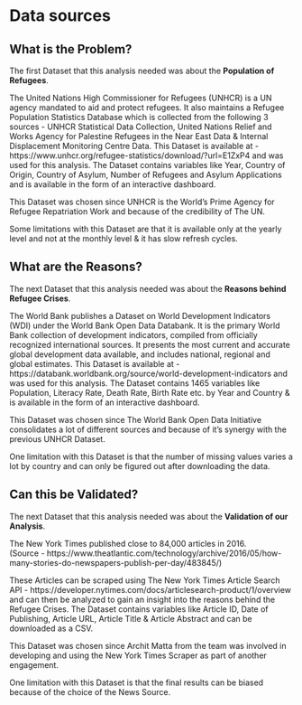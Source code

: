 # Data sources

## What is the Problem?

The first Dataset that this analysis needed was about the **Population of Refugees**.

The United Nations High Commissioner for Refugees (UNHCR) is a UN agency mandated to aid and protect refugees. It also maintains a Refugee Population Statistics Database which is collected from the following 3 sources - UNHCR Statistical Data Collection, United Nations Relief and Works Agency for Palestine Refugees in the Near East Data & Internal Displacement Monitoring Centre Data. This Dataset is available at - https://www.unhcr.org/refugee-statistics/download/?url=E1ZxP4 and was used for this analysis. The Dataset contains variables like Year, Country of Origin, Country of Asylum, Number of Refugees and Asylum Applications and is available in the form of an interactive dashboard.

This Dataset was chosen since UNHCR is the World's Prime Agency for Refugee Repatriation Work and because of the credibility of The UN. 

Some limitations with this Dataset are that it is available only at the yearly level and not at the monthly level & it has slow refresh cycles.

## What are the Reasons?

The next Dataset that this analysis needed was about the **Reasons behind Refugee Crises**.

The World Bank publishes a Dataset on World Development Indicators (WDI) under the World Bank Open Data Databank. It is the primary World Bank collection of development indicators, compiled from officially recognized international sources. It presents the most current and accurate global development data available, and includes national, regional and global estimates. This Dataset is available at - https://databank.worldbank.org/source/world-development-indicators and was used for this analysis. The Dataset contains 1465 variables like Population, Literacy Rate, Death Rate, Birth Rate etc. by Year and Country & is available in the form of an interactive dashboard.

This Dataset was chosen since The World Bank Open Data Initiative consolidates a lot of different sources and because of it's synergy with the previous UNHCR Dataset. 

One limitation with this Dataset is that the number of missing values varies a lot by country and can only be figured out after downloading the data.

## Can this be Validated?

The next Dataset that this analysis needed was about the **Validation of our Analysis**.

The New York Times published close to 84,000 articles in 2016.<br>
(Source - https://www.theatlantic.com/technology/archive/2016/05/how-many-stories-do-newspapers-publish-per-day/483845/)

These Articles can be scraped using The New York Times Article Search API - https://developer.nytimes.com/docs/articlesearch-product/1/overview and can then be analyzed to gain an insight into the reasons behind the Refugee Crises. The Dataset contains variables like Article ID, Date of Publishing, Article URL, Article Title & Article Abstract and can be downloaded as a CSV.

This Dataset was chosen since Archit Matta from the team was involved in developing and using the New York Times Scraper as part of another engagement.

One limitation with this Dataset is that the final results can be biased because of the choice of the News Source.